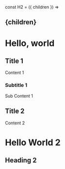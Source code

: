 
const H2 = ({ children }) => <h2>{children}</h2>

# Hello, world

## Title 1

Content 1

### Subtitle 1

Sub Content 1

## Title 2

Content 2

<h1>Hello World 2</h1>

<H2>Heading 2</H2>
